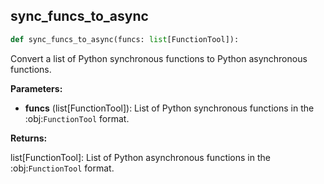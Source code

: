 <a id="camel.utils.async_func"></a>

<a id="camel.utils.async_func.sync_funcs_to_async"></a>

## sync_funcs_to_async

```python
def sync_funcs_to_async(funcs: list[FunctionTool]):
```

Convert a list of Python synchronous functions to Python
asynchronous functions.

**Parameters:**

- **funcs** (list[FunctionTool]): List of Python synchronous functions in the :obj:`FunctionTool` format.

**Returns:**

  list[FunctionTool]: List of Python asynchronous functions
in the :obj:`FunctionTool` format.
